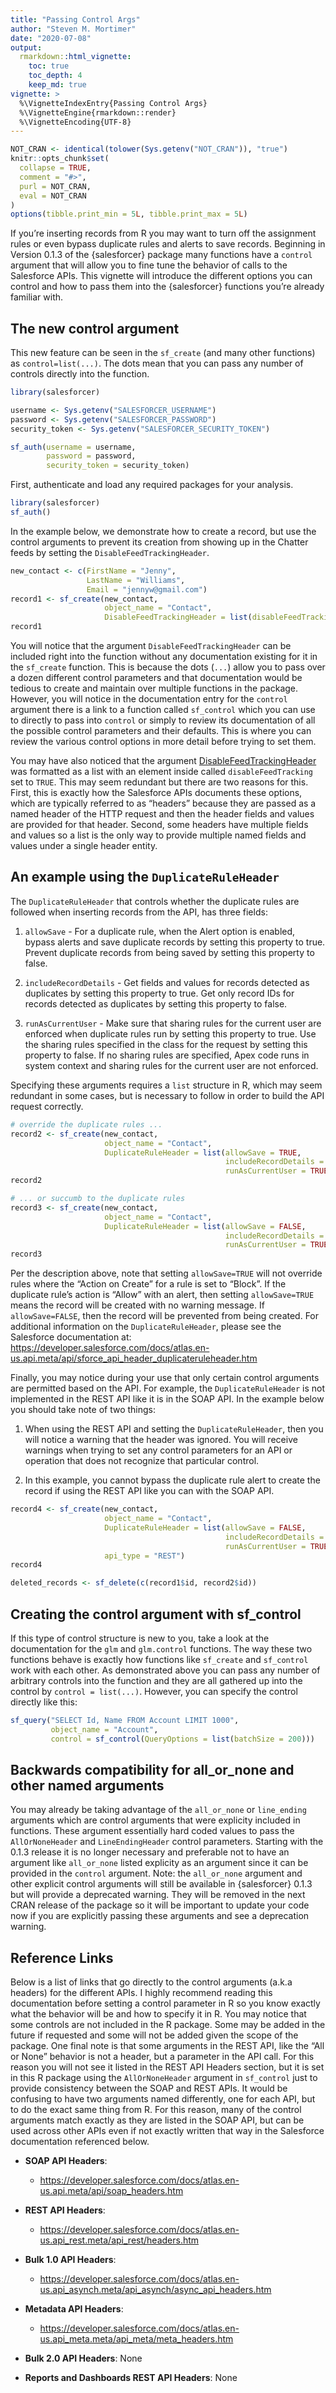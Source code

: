 ```yaml
---
title: "Passing Control Args"
author: "Steven M. Mortimer"
date: "2020-07-08"
output:
  rmarkdown::html_vignette:
    toc: true
    toc_depth: 4
    keep_md: true
vignette: >
  %\VignetteIndexEntry{Passing Control Args}
  %\VignetteEngine{rmarkdown::render}
  %\VignetteEncoding{UTF-8}
---
```


```r
NOT_CRAN <- identical(tolower(Sys.getenv("NOT_CRAN")), "true")
knitr::opts_chunk$set(
  collapse = TRUE,
  comment = "#>",
  purl = NOT_CRAN,
  eval = NOT_CRAN
)
options(tibble.print_min = 5L, tibble.print_max = 5L)
```

If you're inserting records from R you may want to turn off the assignment rules 
or even bypass duplicate rules and alerts to save records. Beginning in Version 0.1.3 of 
the {salesforcer} package many functions have a `control` argument that will allow 
you to fine tune the behavior of calls to the Salesforce APIs. This vignette will 
introduce the different options you can control and how to pass them into the {salesforcer} 
functions you're already familiar with.

## The new control argument

This new feature can be seen in the `sf_create` (and many other functions) as 
`control=list(...)`. The dots mean that you can pass any number of controls directly 
into the function. 

```r
library(salesforcer)

username <- Sys.getenv("SALESFORCER_USERNAME")
password <- Sys.getenv("SALESFORCER_PASSWORD")
security_token <- Sys.getenv("SALESFORCER_SECURITY_TOKEN")

sf_auth(username = username,
        password = password,
        security_token = security_token)
```

First, authenticate and load any required packages for your analysis.

```r
library(salesforcer)
sf_auth()
```

In the example below, we demonstrate how to create a record, but use the control 
arguments to prevent its creation from showing up in the Chatter feeds by setting 
the `DisableFeedTrackingHeader`.

```r
new_contact <- c(FirstName = "Jenny", 
                 LastName = "Williams", 
                 Email = "jennyw@gmail.com")
record1 <- sf_create(new_contact,
                     object_name = "Contact",
                     DisableFeedTrackingHeader = list(disableFeedTracking = TRUE))
record1
```

You will notice that the argument `DisableFeedTrackingHeader` can be included
right into the function without any documentation existing for it in the
`sf_create` function. This is because the dots (`...`) allow you to pass over a
dozen different control parameters and that documentation would be tedious to
create and maintain over multiple functions in the package. However, you will
notice in the documentation entry for the `control` argument there is a link to
a function called `sf_control` which you can use to directly to pass into
`control` or simply to review its documentation of all the possible control
parameters and their defaults. This is where you can review the various control
options in more detail before trying to set them.

You may have also noticed that the argument <a href="https://developer.salesforce.com/docs/atlas.en-us.api.meta/api/sforce_api_header_disablefeedtracking.htm" rel="noopener noreferrer" target="_blank">DisableFeedTrackingHeader</a> was
formatted as a list with an element inside called `disableFeedTracking` set to
`TRUE`. This may seem redundant but there are two reasons for this. First, this
is exactly how the Salesforce APIs documents these options, which are typically
referred to as "headers" because they are passed as a named header of the HTTP
request and then the header fields and values are provided for that header.
Second, some headers have multiple fields and values so a list is the only way
to provide multiple named fields and values under a single header entity.

## An example using the `DuplicateRuleHeader`

The `DuplicateRuleHeader` that controls whether the duplicate rules are 
followed when inserting records from the API, has three fields: 

 1. `allowSave` - For a duplicate rule, when the Alert option is enabled, bypass 
 alerts and save duplicate records by setting this property to true. Prevent 
 duplicate records from being saved by setting this property to false.
 
 2. `includeRecordDetails` - Get fields and values for records detected as
 duplicates by setting this property to true. Get only record IDs for records 
 detected as duplicates by setting this property to false.
 
 3. `runAsCurrentUser` - Make sure that sharing rules for the current user are 
 enforced when duplicate rules run by setting this property to true. Use the sharing 
 rules specified in the class for the request by setting this property to false. 
 If no sharing rules are specified, Apex code runs in system context and sharing 
 rules for the current user are not enforced.
 
Specifying these arguments requires a `list` structure in R, which may seem redundant 
in some cases, but is necessary to follow in order to build the API request correctly. 
 
```r
# override the duplicate rules ...
record2 <- sf_create(new_contact,
                     object_name = "Contact",
                     DuplicateRuleHeader = list(allowSave = TRUE, 
                                                includeRecordDetails = FALSE, 
                                                runAsCurrentUser = TRUE))
record2

# ... or succumb to the duplicate rules
record3 <- sf_create(new_contact,
                     object_name = "Contact",
                     DuplicateRuleHeader = list(allowSave = FALSE, 
                                                includeRecordDetails = FALSE, 
                                                runAsCurrentUser = TRUE))
record3
```

Per the description above, note that setting `allowSave=TRUE` will not override 
rules where the "Action on Create" for a rule is set to "Block". If the 
duplicate rule's action is "Allow" with an alert, then setting `allowSave=TRUE` 
means the record will be created with no warning message. If `allowSave=FALSE`, 
then the record will be prevented from being created. For additional information 
on the `DuplicateRuleHeader`, please see the Salesforce documentation at: 
<a href="https://developer.salesforce.com/docs/atlas.en-us.api.meta/api/sforce_api_header_duplicateruleheader.htm" rel="noopener noreferrer" target="_blank">https://developer.salesforce.com/docs/atlas.en-us.api.meta/api/sforce_api_header_duplicateruleheader.htm</a>

Finally, you may notice during your use that only certain control arguments are 
permitted based on the API. For example, the `DuplicateRuleHeader` is not implemented 
in the REST API like it is in the SOAP API. In the example below you should take 
note of two things: 

 1. When using the REST API and setting the `DuplicateRuleHeader`, then you will 
 notice a warning that the header was ignored. You will receive warnings when 
 trying to set any control parameters for an API or operation that does not 
 recognize that particular control.
 
 2. In this example, you cannot bypass the duplicate rule alert to create the 
 record if using the REST API like you can with the SOAP API. 

```r
record4 <- sf_create(new_contact,
                     object_name = "Contact",
                     DuplicateRuleHeader = list(allowSave = FALSE, 
                                                includeRecordDetails = FALSE, 
                                                runAsCurrentUser = TRUE),
                     api_type = "REST")
record4
```

```r
deleted_records <- sf_delete(c(record1$id, record2$id))
```

## Creating the control argument with sf_control

If this type of control structure is new to you, take a look at the documentation for 
the `glm` and `glm.control` functions. The way these two functions behave is exactly how 
functions like `sf_create` and `sf_control` work with each other. As demonstrated above 
you can pass any number of arbitrary controls into the function and they are all 
gathered up into the control by `control = list(...)`. However, you can specify the 
control directly like this: 

```r
sf_query("SELECT Id, Name FROM Account LIMIT 1000",
         object_name = "Account",
         control = sf_control(QueryOptions = list(batchSize = 200)))
```

## Backwards compatibility for all_or_none and other named arguments

You may already be taking advantage of the `all_or_none` or `line_ending` arguments 
which are control arguments that were explicity included in functions. These argument 
essentially hard coded values to pass the `AllOrNoneHeader` and `LineEndingHeader` 
control parameters. Starting with the 0.1.3 release it is no longer necessary and 
preferable not to have an argument like `all_or_none` listed explicity as an argument 
since it can be provided in the `control` argument. Note: the `all_or_none` argument 
and other explicit control arguments will still be available in {salesforcer} 0.1.3
but will provide a deprecated warning. They will be removed in the next CRAN release 
of the package so it will be important to update your code now if you are explicitly 
passing these arguments and see a deprecation warning.
  
## Reference Links

Below is a list of links that go directly to the control arguments (a.k.a headers) 
for the different APIs. I highly recommend reading this documentation before setting 
a control parameter in R so you know exactly what the behavior will be and how to 
specify it in R. You may notice that some controls are not included in the R package. 
Some may be added in the future if requested and some will not be added given the 
scope of the package. One final note is that some arguments in the REST API, like the 
"All or None" behavior is not a header, but a parameter in the API call. For this reason 
you will not see it listed in the REST API Headers section, but it is set in this R package 
using the `AllOrNoneHeader` argument in `sf_control` just to provide consistency between 
the SOAP and REST APIs. It would be confusing to have two arguments named differently, 
one for each API, but to do the exact same thing from R. For this reason, many of the 
control arguments match exactly as they are listed in the SOAP API, but can be used 
across other APIs even if not exactly written that way in the Salesforce documentation 
referenced below.

 * **SOAP API Headers**: 
   
   * <a href="https://developer.salesforce.com/docs/atlas.en-us.api.meta/api/soap_headers.htm" rel="noopener noreferrer" target="_blank">https://developer.salesforce.com/docs/atlas.en-us.api.meta/api/soap_headers.htm</a>
   
 * **REST API Headers**: 
   
   * <a href="https://developer.salesforce.com/docs/atlas.en-us.api_rest.meta/api_rest/headers.htm" rel="noopener noreferrer" target="_blank">https://developer.salesforce.com/docs/atlas.en-us.api_rest.meta/api_rest/headers.htm</a>
   
 * **Bulk 1.0 API Headers**: 
   
   * <a href="https://developer.salesforce.com/docs/atlas.en-us.api_asynch.meta/api_asynch/async_api_headers.htm" rel="noopener noreferrer" target="_blank">https://developer.salesforce.com/docs/atlas.en-us.api_asynch.meta/api_asynch/async_api_headers.htm</a>
   
 * **Metadata API Headers**: 
   
   * <a href="https://developer.salesforce.com/docs/atlas.en-us.api_meta.meta/api_meta/meta_headers.htm" rel="noopener noreferrer" target="_blank">https://developer.salesforce.com/docs/atlas.en-us.api_meta.meta/api_meta/meta_headers.htm</a>
 
 * **Bulk 2.0 API Headers**: None  
 * **Reports and Dashboards REST API Headers**: None
